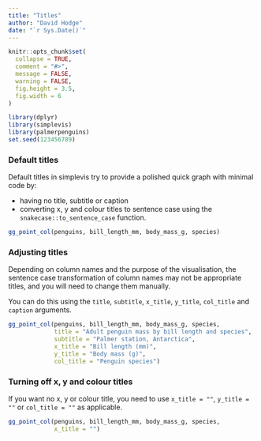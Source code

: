 ```yaml
---
title: "Titles"
author: "David Hodge"
date: "`r Sys.Date()`"
---
```


```r
knitr::opts_chunk$set(
  collapse = TRUE,
  comment = "#>",
  message = FALSE,
  warning = FALSE,
  fig.height = 3.5, 
  fig.width = 6
)
```

```r
library(dplyr)
library(simplevis)
library(palmerpenguins)
set.seed(123456789)
```

### Default titles

Default titles in simplevis try to provide a polished quick graph with minimal code by:

* having no title, subtitle or caption 
* converting x, y and colour titles to sentence case using the `snakecase::to_sentence_case` function.

```r
gg_point_col(penguins, bill_length_mm, body_mass_g, species)
```

### Adjusting titles

Depending on column names and the purpose of the visualisation, the sentence case transformation of column names may not be appropriate titles, and you will need to change them manually.

You can do this using the `title`, `subtitle`, `x_title`, `y_title`, `col_title` and `caption` arguments. 

```r
gg_point_col(penguins, bill_length_mm, body_mass_g, species, 
             title = "Adult penguin mass by bill length and species",
             subtitle = "Palmer station, Antarctica",
             x_title = "Bill length (mm)", 
             y_title = "Body mass (g)",
             col_title = "Penguin species")
```

###  Turning off x, y and colour titles

If you want no x, y or colour title, you need to use `x_title = ""`, `y_title = ""` or `col_title = ""` as applicable.

```r
gg_point_col(penguins, bill_length_mm, body_mass_g, species, 
             x_title = "")
```




